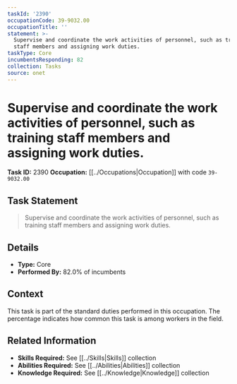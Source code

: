 ```yaml
---
taskId: '2390'
occupationCode: 39-9032.00
occupationTitle: ''
statement: >-
  Supervise and coordinate the work activities of personnel, such as training
  staff members and assigning work duties.
taskType: Core
incumbentsResponding: 82
collection: Tasks
source: onet
---
```

# Supervise and coordinate the work activities of personnel, such as training staff members and assigning work duties.

**Task ID:** 2390
**Occupation:** [[../Occupations|Occupation]] with code `39-9032.00`

## Task Statement

> Supervise and coordinate the work activities of personnel, such as training staff members and assigning work duties.

## Details

- **Type:** Core
- **Performed By:** 82.0% of incumbents

## Context

This task is part of the standard duties performed in this occupation. The percentage indicates how common this task is among workers in the field.

## Related Information

- **Skills Required:** See [[../Skills|Skills]] collection
- **Abilities Required:** See [[../Abilities|Abilities]] collection
- **Knowledge Required:** See [[../Knowledge|Knowledge]] collection
